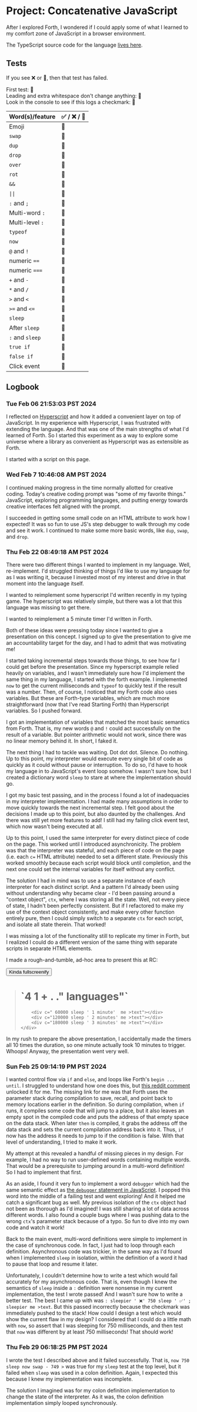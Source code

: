 <script src="./project-concatenative-javascript.js" type="module"></script>

# Project: Concatenative JavaScript

After I explored Forth, I wondered if I could apply some of what I learned to my comfort zone of JavaScript in a browser environment. 

The TypeScript source code for the language [lives here](https://github.com/reedspool/reeds-website/blob/main/src/project-concatenative-javascript.tsx).

## Tests

If you see ❌ or 🚧, then that test has failed.

<div>First test: <span c="' Success' me >text">🚧</span></div>

<div>Leading and extra whitespace don't change anything: <span c="    ' Success'    me    >text   ">🚧</span></div>

<div>Look in the console to see if this logs a checkmark: <span c="' Log test: ✅' log">🚧</span></div>

| Word(s)/feature | ✅ / ❌ / 🚧                                                                          |
|-----------------|---------------------------------------------------------------------------------------|
| Emoji           | <span c="' ✅' me >text">🚧</span>                                                    |
| `swap`          | <span c="' ✅' ' ❌' swap me >text">🚧</span>                                         |
| `dup`           | <span c="' ✅' dup me >text me >text">🚧</span>                                       |
| `drop`          | <span c="' ✅' ' ❌' drop me >text">🚧</span>                                         |
| `over`          | <span c="' ✅' ' ❌' over me >text">🚧</span>                                         |
| `rot`           | <span c="' ✅' ' ❌' ' ❌' rot me >text">🚧</span>                                    |
| `&&`            | <span c="true ' ✅' && me >text">🚧</span>                                            |
| `\|\|`          | <span c="false ' ✅' \|\| me >text">🚧</span>                                         |
| `:` and `;`     | <span c=": single ' ✅' ; single me >text">🚧</span>                                  |
| Multi-word `:`  | <span c=": multi 4 ' ❌' ' ❌' ' ✅' ; multi me >text">🚧</span>                      |
| Multi-level `:` | <span c=": levels 1 2 3 multi ; levels me >text">🚧</span>                            |
| `typeof`        | <span c="' test' ' string' typeof ' ✅' && me >text">🚧</span>                        |
| `now`           | <span c="now ' number' typeof ' ✅' && me >text">🚧</span>                            |
| `@` and `!`     | <span c="variable foo 5 ' ✅' foo ! foo @ me >text">🚧</span>                         |
| numeric `==`    | <span c="5 5 == dup ' boolean' typeof && ' ✅' && me >text">🚧</span>                 |
| numeric `===`   | <span c="5 5 === dup ' boolean' typeof && ' ✅' && me >text">🚧</span>                |
| `+` and `-`     | <span c="5 4 3 + - -2 == ' ✅' && me >text">🚧</span>                                 |
| `*` and `/`     | <span c="10 1.5 * 5 / 3 == ' ✅' && me >text">🚧</span>                               |
| `>` and `<`     | <span c="4 5 < 5 4 > && ' ✅' && me >text">🚧</span>                                  |
| `>=` and `<=`   | <span c="4 5 <= 4 4 <= && 5 4 >= 5 5 >= && && ' ✅' && me >text">🚧</span>            |
| `sleep`         | <span c="now 750 sleep now swap - 749 > ' ✅' && me >text ">🚧</span>                      |
| After `sleep`   | <span c="' ✅' me >text">🚧</span>                                                    |
| `:` and `sleep` | <span c=": sleepier now 750 sleep now swap - 749 > ' ✅' && ; sleepier me >text">🚧</span> |
| `true if`       | <span c="' ❌' true if ' ✅' then me >text">🚧</span>                                 |
| `false if`      | <span c="' ✅' false if ' ❌' then me >text">🚧</span>                                |
| Click event     | <span c="[ ' ✅' event target> >text ] ' click' me .addEventListener">🚧</span>       |

## Logbook

### Tue Feb 06 21:53:03 PST 2024

I reflected on [Hyperscript](https://hyperscript.org) and how it added a convenient layer on top of JavaScript. In my experience with Hyperscript, I was frustrated with extending the language. And that was one of the main strengths of what I'd learned of Forth. So I started this experiment as a way to explore some universe where a library as convenient as Hyperscript was as extensible as Forth.

I started with a script on this page.

### Wed Feb  7 10:46:08 AM PST 2024

I continued making progress in the time normally allotted for creative coding. Today's creative coding prompt was "some of my favorite things." JavaScript, exploring programming languages, and putting energy towards creative interfaces felt aligned with the prompt.

I succeeded in getting some small code on an HTML attribute to work how I expected! It was so fun to use JS's step debugger to walk through my code and see it work. I continued to make some more basic words, like `dup`, `swap`, and `drop`.

### Thu Feb 22 08:49:18 AM PST 2024

There were two different things I wanted to implement in my language. Well, re-implement. I'd struggled thinking of things I'd like to use my language for as I was writing it, because I invested most of my interest and drive in that moment into the language itself.

<Future>I wanted to reimplement some hyperscript I'd written recently in <Link slug="project-typing-game-with-feedback-loops">my typing game</Link>. The hyperscript was relatively simple, but there was a lot that this language was missing to get there.</Future>

<Future>I wanted to reimplement <Link slug="project-explore-forth" hash="five-minute-timer-in-forth">a 5 minute timer I'd written in Forth</Link>.</Future>

Both of these ideas were pressing today since I wanted to give a presentation on this concept. I signed up to give the presentation to give me an accountability target for the day, and I had to admit that was motivating me!

I started taking incremental steps towards those things, to see how far I could get before the presentation. Since my hyperscript example relied heavily on variables, and I wasn't immediately sure how I'd implement the same thing in my language, I started with the forth example. I implemented `now` to get the current milliseconds and `typeof` to quickly test if the result was a number. Then, of course, I noticed that my Forth code also uses variables. But these are Forth-type variables, which are much more straightforward (now that I've read Starting Forth) than Hyperscript variables. So I pushed forward.

I got an implementation of variables that matched the most basic semantics from Forth. That is, my new words `@` and `!` could act successfully on the result of a variable. But pointer arithmetic would not work, since there was no linear memory behind it. In short, I faked it.

The next thing I had to tackle was waiting. Dot dot dot. Silence. Do nothing. Up to this point, my interpreter would execute every single bit of code as quickly as it could without pause or interruption. To do so, I'd have to hook my language in to JavaScript's event loop somehow. I wasn't sure how, but I created a dictionary word `sleep` to stare at where the implementation should go.

I got my basic test passing, and in the process I found a lot of inadequacies in my interpreter implementation. I had made many assumptions in order to move quickly towards the next incremental step. I felt good about the decisions I made up to this point, but also daunted by the challenges. And there was still yet more features to add! I still had my failing click event test, which now wasn't being executed at all.

Up to this point, I used the same interpreter for every distinct piece of code on the page. This worked until I introduced asynchronicity. The problem was that the interpreter was stateful, and each piece of code on the page (i.e. each `c=` HTML attribute) needed to set a different state. Previously this worked smoothly because each script would block until completion, and the next one could set the internal variables for itself without any conflict.

The solution I had in mind was to use a separate instance of each interpreter for each distinct script. And a pattern I'd already been using without understanding why became clear - I'd been passing around a "context object", `ctx`, where I was storing all the state. Well, not every piece of state, I hadn't been perfectly consistent. But if I refactored to make my use of the context object consistently, and make every other function entirely pure, then I could simply switch to a separate `ctx` for each script, and isolate all state therein. That worked! 

I was missing a lot of the functionality still to replicate my timer in Forth, but I realized I could do a different version of the same thing with separate scripts in separate HTML elements.

I made a rough-and-tumble, ad-hoc area to present this at RC:

<button class="cpnt-button mb-4" _="on click put the next <blockquote /> into document.body then remove me">Kinda fullscreenify</button>

<blockquote>
  <h1>`4 1 + . ." languages"`</h1>
    <div c="240000 sleep ' Time is up!' me >text">
        <div c=" ' Breathe out'  me >text 2500 sleep ' Breathe in' me >text 2500 sleep ' ' me >text"></div>

        <div c=" 60000 sleep ' 1 minute'  me >text"></div>
        <div c="120000 sleep ' 2 minutes' me >text"></div>
        <div c="180000 sleep ' 3 minutes' me >text"></div>
    </div>
</blockquote>

In my rush to prepare the above presentation, I accidentally made the timers all 10 times the duration, so one minute actually took 10 minutes to trigger. Whoops! Anyway, the presentation went very well.

### Sun Feb 25 09:14:19 PM PST 2024

I wanted control flow via `if` and `else`, and loops like Forth's `begin ... until`. I struggled to understand how one does this, but [this reddit comment](https://www.reddit.com/r/Forth/comments/tativh/comment/i04bytd/?utm_source=share&utm_medium=web3x&utm_name=web3xcss&utm_term=1&utm_content=share_button) unlocked it for me. The missing link for me was that Forth uses the parameter stack during compilation to save, recall, and point back to memory locations earlier in the definition. So during compilation, when `if` runs, it compiles some code that will jump to a place, but it also leaves an empty spot in the compiled code and puts the address of that empty space on the data stack. When later `then` is compiled, it grabs the address off the data stack and sets the current compilation address back into it. Thus, `if` now has the address it needs to jump to if the condition is false. With that level of understanding, I tried to make it work.

My attempt at this revealed a handful of missing pieces in my design. For example, I had no way to run user-defined words containing multiple words. That would be a prerequisite to jumping around in a multi-word definition! So I had to implement that first. 

As an aside, I found it very fun to implement a word `debugger` which had the same semantic effect as [the `debugger` statement in JavaScript](https://developer.mozilla.org/en-US/docs/Web/JavaScript/Reference/Statements/debugger). I popped this word into the middle of a failing test and went exploring! And it helped me catch a significant bug as well. My previous isolation of the `ctx` object had not been as thorough as I'd imagined! I was still sharing a lot of data across different words. I also found a couple bugs where I was pushing data to the wrong `ctx`'s parameter stack because of a typo. So fun to dive into my own code and watch it work!

Back to the main event, multi-word definitions were simple to implement in the case of synchronous code. In fact, I just had to loop through each definition. Asynchronous code was trickier, in the same way as I'd found when I implemented `sleep` in isolation, within the definition of a word it had to pause that loop and resume it later.

Unfortunately, I couldn't determine how to write a test which would fail accurately for my asynchronous code. That is, even though I knew the semantics of `sleep` inside a `:` definition were nonsense in my current implementation, the test I wrote passed! And I wasn't sure how to write a better test. The best I came up with was `: sleepier ' ❌' 750 sleep ' ✅' ; sleepier me >text`. But this passed incorrectly because the checkmark was immediately pushed to the stack! How could I design a test which would show the current flaw in my design? I considered that I could do a little math with `now`, so assert that I was sleeping for 750 milliseconds, and then test that `now` was different by at least 750 milliseconds! That should work!

### Thu Feb 29 06:18:25 PM PST 2024

I wrote the test I described above and it failed successfully. That is, `now 750 sleep now swap - 749 >` was true for my `sleep` test at the top level, but it failed when `sleep` was used in a colon definition. Again, I expected this because I knew my implementation was incomplete.

The solution I imagined was for my colon definition implementation to change the state of the interpreter. As it was, the colon definition implementation simply looped synchronously.
